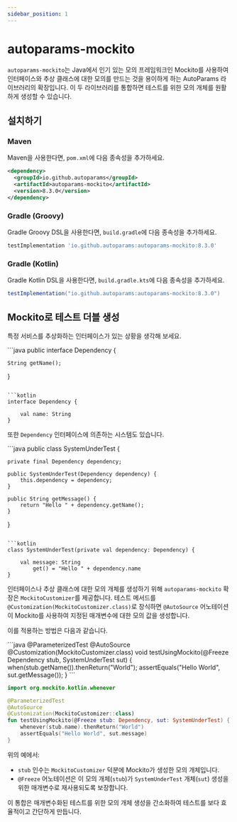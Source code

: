 ```yaml
---
sidebar_position: 1
---
```



# autoparams-mockito

`autoparams-mockito`는 Java에서 인기 있는 모의 프레임워크인 Mockito를 사용하여 인터페이스와 추상 클래스에 대한 모의를 만드는 것을 용이하게 하는 AutoParams 라이브러리의 확장입니다. 이 두 라이브러리를 통합하면 테스트를 위한 모의 개체를 원활하게 생성할 수 있습니다.

## 설치하기

### Maven

Maven을 사용한다면, `pom.xml`에 다음 종속성을 추가하세요.

```xml
<dependency>
  <groupId>io.github.autoparams</groupId>
  <artifactId>autoparams-mockito</artifactId>
  <version>8.3.0</version>
</dependency>
```

### Gradle (Groovy)

Gradle Groovy DSL을 사용한다면, `build.gradle`에 다음 종속성을 추가하세요.

```gradle
testImplementation 'io.github.autoparams:autoparams-mockito:8.3.0'
```

### Gradle (Kotlin)

Gradle Kotlin DSL을 사용한다면, `build.gradle.kts`에 다음 종속성을 추가하세요.

```gradle
testImplementation("io.github.autoparams:autoparams-mockito:8.3.0")
```

## Mockito로 테스트 더블 생성

특정 서비스를 추상화하는 인터페이스가 있는 상황을 생각해 보세요.

<JavaKotlinCodeBlock>
```java
public interface Dependency {

    String getName();
}
```

```kotlin
interface Dependency {

    val name: String
}
```
</JavaKotlinCodeBlock>

또한 `Dependency` 인터페이스에 의존하는 시스템도 있습니다.

<JavaKotlinCodeBlock>
```java
public class SystemUnderTest {

    private final Dependency dependency;

    public SystemUnderTest(Dependency dependency) {
        this.dependency = dependency;
    }

    public String getMessage() {
        return "Hello " + dependency.getName();
    }
}
```

```kotlin
class SystemUnderTest(private val dependency: Dependency) {

    val message: String
        get() = "Hello " + dependency.name
}
```
</JavaKotlinCodeBlock>

인터페이스나 추상 클래스에 대한 모의 개체를 생성하기 위해 `autoparams-mockito` 확장은 `MockitoCustomizer`를 제공합니다. 테스트 메서드를 `@Customization(MockitoCustomizer.class)`로 장식하면 `@AutoSource` 어노테이션이 Mockito를 사용하여 지정된 매개변수에 대한 모의 값을 생성합니다.

이를 적용하는 방법은 다음과 같습니다.

<JavaKotlinCodeBlock>
```java
@ParameterizedTest
@AutoSource
@Customization(MockitoCustomizer.class)
void testUsingMockito(@Freeze Dependency stub, SystemUnderTest sut) {
    when(stub.getName()).thenReturn("World");
    assertEquals("Hello World", sut.getMessage());
}
```

```kotlin
import org.mockito.kotlin.whenever

@ParameterizedTest
@AutoSource
@Customization(MockitoCustomizer::class)
fun testUsingMockito(@Freeze stub: Dependency, sut: SystemUnderTest) {
    whenever(stub.name).thenReturn("World")
    assertEquals("Hello World", sut.message)
}
```
</JavaKotlinCodeBlock>

위의 예에서:

- `stub` 인수는 `MockitoCustomizer` 덕분에 Mockito가 생성한 모의 개체입니다.
- `@Freeze` 어노테이션은 이 모의 개체(`stub`)가 `SystemUnderTest` 개체(`sut`) 생성을 위한 매개변수로 재사용되도록 보장합니다.

이 통합은 매개변수화된 테스트를 위한 모의 개체 생성을 간소화하여 테스트를 보다 효율적이고 간단하게 만듭니다.